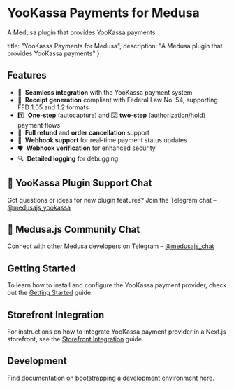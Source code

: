 # YooKassa Payments for Medusa

A Medusa plugin that provides YooKassa payments.

  title: "YooKassa Payments for Medusa",
  description: "A Medusa plugin that provides YooKassa payments"
}


## Features

- 🔗  **Seamless integration** with the YooKassa payment system
- 🧾  **Receipt generation** compliant with Federal Law No. 54, supporting FFD 1.05 and 1.2 formats
- 1️⃣  **One-step** (autocapture) and  2️⃣ **two-step** (authorization/hold) payment flows
- 🔄  **Full refund** and **order cancellation** support
- 🔔  **Webhook support** for real-time payment status updates
- 🛡  **Webhook verification** for enhanced security
- 🔍  **Detailed logging** for debugging

## 💬 YooKassa Plugin Support Chat

Got questions or ideas for new plugin features?
Join the Telegram chat – [@medusajs_yookassa](https://t.me/medusajs_yookassa)

## 👥 Medusa.js Community Chat

Connect with other Medusa developers on Telegram – [@medusajs_chat](https://t.me/medusajs_chat)

## Getting Started

To learn how to install and configure the YooKassa payment provider, check out the [Getting Started](yookassa/getting-started) guide.

## Storefront Integration

For instructions on how to integrate YooKassa payment provider in a Next.js storefront, see the [Storefront Integration](yookassa/storefront-integration) guide.

## Development

Find documentation on bootstrapping a development environment [here](https://github.com/sergkoudi/medusa-payment-yookassa/tree/main/examples).
